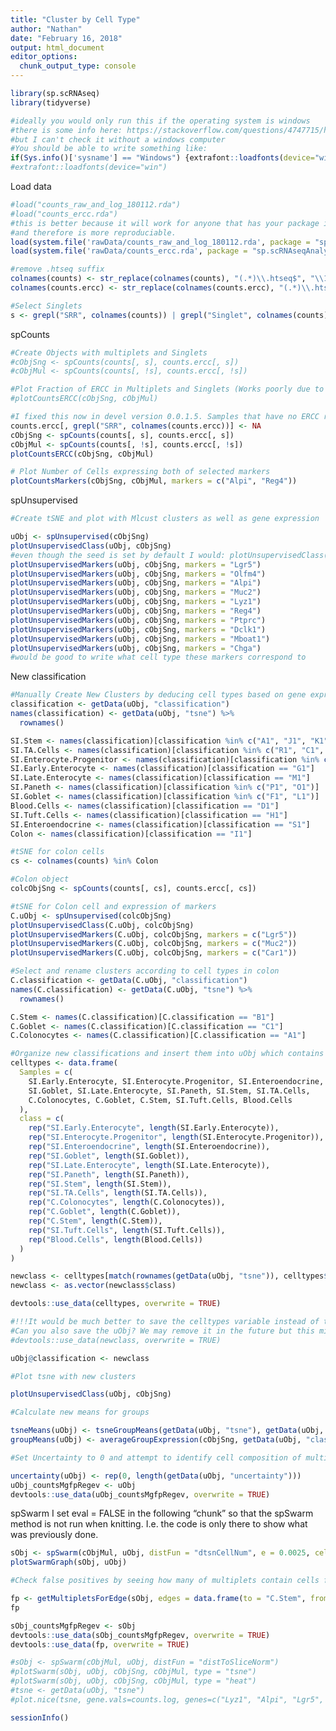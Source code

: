 ```yaml
---
title: "Cluster by Cell Type"
author: "Nathan"
date: "February 16, 2018"
output: html_document
editor_options: 
  chunk_output_type: console
---
```

```r
library(sp.scRNAseq)
library(tidyverse)

#ideally you would only run this if the operating system is windows
#there is some info here: https://stackoverflow.com/questions/4747715/how-to-check-the-os-within-r
#but I can't check it without a windows computer
#You should be able to write something like:
if(Sys.info()['sysname'] == "Windows") {extrafont::loadfonts(device="win")}
#extrafont::loadfonts(device="win") 
```

Load data
```r
#load("counts_raw_and_log_180112.rda")
#load("counts_ercc.rda")
#this is better because it will work for anyone that has your package installed 
#and therefore is more reproduciable.
load(system.file('rawData/counts_raw_and_log_180112.rda', package = "sp.scRNAseqAnalysis"))
load(system.file('rawData/counts_ercc.rda', package = "sp.scRNAseqAnalysis"))

#remove .htseq suffix
colnames(counts) <- str_replace(colnames(counts), "(.*)\\.htseq$", "\\1")
colnames(counts.ercc) <- str_replace(colnames(counts.ercc), "(.*)\\.htseq$", "\\1") 

#Select Singlets
s <- grepl("SRR", colnames(counts)) | grepl("Singlet", colnames(counts)) | grepl("NJA00102", colnames(counts)) | grepl("NJA00103", colnames(counts)) | grepl("NJA00104", colnames(counts)) | grepl("NJA00109", colnames(counts)) | grepl("NJA00204", colnames(counts)) | grepl("NJA00205", colnames(counts)) | grepl("NJA00206", colnames(counts))
```

spCounts
```r
#Create Objects with multiplets and Singlets
#cObjSng <- spCounts(counts[, s], counts.ercc[, s])
#cObjMul <- spCounts(counts[, !s], counts.ercc[, !s])

#Plot Fraction of ERCC in Multiplets and Singlets (Works poorly due to no ERCC in Regev data)
#plotCountsERCC(cObjSng, cObjMul)

#I fixed this now in devel version 0.0.1.5. Samples that have no ERCC reads should have them set to NA instead of 0. Setting them to NA will give a warning when building the spCounts objects but that is ok.
counts.ercc[, grepl("SRR", colnames(counts.ercc))] <- NA
cObjSng <- spCounts(counts[, s], counts.ercc[, s])
cObjMul <- spCounts(counts[, !s], counts.ercc[, !s])
plotCountsERCC(cObjSng, cObjMul)

# Plot Number of Cells expressing both of selected markers
plotCountsMarkers(cObjSng, cObjMul, markers = c("Alpi", "Reg4"))
```

spUnsupervised
```r
#Create tSNE and plot with Mlcust clusters as well as gene expression

uObj <- spUnsupervised(cObjSng)
plotUnsupervisedClass(uObj, cObjSng)
#even though the seed is set by default I would: plotUnsupervisedClass(uObj, cObjSng, seed = 438923)
plotUnsupervisedMarkers(uObj, cObjSng, markers = "Lgr5")
plotUnsupervisedMarkers(uObj, cObjSng, markers = "Olfm4")
plotUnsupervisedMarkers(uObj, cObjSng, markers = "Alpi")
plotUnsupervisedMarkers(uObj, cObjSng, markers = "Muc2")
plotUnsupervisedMarkers(uObj, cObjSng, markers = "Lyz1")
plotUnsupervisedMarkers(uObj, cObjSng, markers = "Reg4")
plotUnsupervisedMarkers(uObj, cObjSng, markers = "Ptprc")
plotUnsupervisedMarkers(uObj, cObjSng, markers = "Dclk1")
plotUnsupervisedMarkers(uObj, cObjSng, markers = "Mboat1")
plotUnsupervisedMarkers(uObj, cObjSng, markers = "Chga")
#would be good to write what cell type these markers correspond to
```

New classification
```r
#Manually Create New Clusters by deducing cell types based on gene expression in clusters
classification <- getData(uObj, "classification")
names(classification) <- getData(uObj, "tsne") %>%
  rownames()

SI.Stem <- names(classification)[classification %in% c("A1", "J1", "K1", "N1", "T1")]
SI.TA.Cells <- names(classification)[classification %in% c("R1", "C1", "B1")]
SI.Enterocyte.Progenitor <- names(classification)[classification %in% c("E1", "Q1")]
SI.Early.Enterocyte <- names(classification)[classification == "G1"]
SI.Late.Enterocyte <- names(classification)[classification == "M1"]
SI.Paneth <- names(classification)[classification %in% c("P1", "O1")]
SI.Goblet <- names(classification)[classification %in% c("F1", "L1")]
Blood.Cells <- names(classification)[classification == "D1"]
SI.Tuft.Cells <- names(classification)[classification == "H1"]
SI.Enteroendocrine <- names(classification)[classification == "S1"]
Colon <- names(classification)[classification == "I1"]

#tSNE for colon cells
cs <- colnames(counts) %in% Colon

#Colon object
colcObjSng <- spCounts(counts[, cs], counts.ercc[, cs])

#tSNE for Colon cell and expression of markers
C.uObj <- spUnsupervised(colcObjSng)
plotUnsupervisedClass(C.uObj, colcObjSng)
plotUnsupervisedMarkers(C.uObj, colcObjSng, markers = c("Lgr5"))
plotUnsupervisedMarkers(C.uObj, colcObjSng, markers = c("Muc2"))
plotUnsupervisedMarkers(C.uObj, colcObjSng, markers = c("Car1"))

#Select and rename clusters according to cell types in colon
C.classification <- getData(C.uObj, "classification")
names(C.classification) <- getData(C.uObj, "tsne") %>%
  rownames()

C.Stem <- names(C.classification)[C.classification == "B1"]
C.Goblet <- names(C.classification)[C.classification == "C1"]
C.Colonocytes <- names(C.classification)[C.classification == "A1"]

#Organize new classifications and insert them into uObj which contains all cells
celltypes <- data.frame(
  Samples = c(
    SI.Early.Enterocyte, SI.Enterocyte.Progenitor, SI.Enteroendocrine, 
    SI.Goblet, SI.Late.Enterocyte, SI.Paneth, SI.Stem, SI.TA.Cells, 
    C.Colonocytes, C.Goblet, C.Stem, SI.Tuft.Cells, Blood.Cells
  ),
  class = c(
    rep("SI.Early.Enterocyte", length(SI.Early.Enterocyte)), 
    rep("SI.Enterocyte.Progenitor", length(SI.Enterocyte.Progenitor)), 
    rep("SI.Enteroendocrine", length(SI.Enteroendocrine)), 
    rep("SI.Goblet", length(SI.Goblet)), 
    rep("SI.Late.Enterocyte", length(SI.Late.Enterocyte)), 
    rep("SI.Paneth", length(SI.Paneth)), 
    rep("SI.Stem", length(SI.Stem)), 
    rep("SI.TA.Cells", length(SI.TA.Cells)), 
    rep("C.Colonocytes", length(C.Colonocytes)), 
    rep("C.Goblet", length(C.Goblet)), 
    rep("C.Stem", length(C.Stem)), 
    rep("SI.Tuft.Cells", length(SI.Tuft.Cells)), 
    rep("Blood.Cells", length(Blood.Cells))
  ) 
)

newclass <- celltypes[match(rownames(getData(uObj, "tsne")), celltypes$Samples),]
newclass <- as.vector(newclass$class)

devtools::use_data(celltypes, overwrite = TRUE)

#!!!It would be much better to save the celltypes variable instead of the newclass variable since the sample names are not included in newclass!!!
#Can you also save the uObj? We may remove it in the future but this might save us some time for now.
#devtools::use_data(newclass, overwrite = TRUE)

uObj@classification <- newclass

#Plot tsne with new clusters

plotUnsupervisedClass(uObj, cObjSng)

#Calculate new means for groups

tsneMeans(uObj) <- tsneGroupMeans(getData(uObj, "tsne"), getData(uObj, "classification"))
groupMeans(uObj) <- averageGroupExpression(cObjSng, getData(uObj, "classification"), weighted=FALSE)

#Set Uncertainty to 0 and attempt to identify cell composition of multiplets

uncertainty(uObj) <- rep(0, length(getData(uObj, "uncertainty")))
uObj_countsMgfpRegev <- uObj
devtools::use_data(uObj_countsMgfpRegev, overwrite = TRUE)
```

spSwarm
I set eval = FALSE in the following "chunk" so that the spSwarm method is not run when knitting. I.e. the code is only there to show what was previously done.
```r
sObj <- spSwarm(cObjMul, uObj, distFun = "dtsnCellNum", e = 0.0025, cellNumbers = estimateCells(cObjSng, cObjMul), swarmsize = 500, maxiter = 1000)
plotSwarmGraph(sObj, uObj)

#Check false positives by seeing how many of multiplets contain cells from both SI and Colon

fp <- getMultipletsForEdge(sObj, edges = data.frame(to = "C.Stem", from = "SI.Stem"), edge.cutoff = 0)
fp

sObj_countsMgfpRegev <- sObj
devtools::use_data(sObj_countsMgfpRegev, overwrite = TRUE)
devtools::use_data(fp, overwrite = TRUE)

#sObj <- spSwarm(cObjMul, uObj, distFun = "distToSliceNorm")
#plotSwarm(sObj, uObj, cObjSng, cObjMul, type = "tsne")
#plotSwarm(sObj, uObj, cObjSng, cObjMul, type = "heat")
#tsne <- getData(uObj, "tsne")
#plot.nice(tsne, gene.vals=counts.log, genes=c("Lyz1", "Alpi", "Lgr5", "Reg4", "Dll4"), cex=2)
```

```r
sessionInfo()
```
